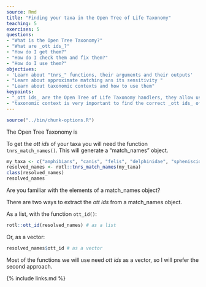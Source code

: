 ```yaml
---
source: Rmd
title: "Finding your taxa in the Open Tree of Life Taxonomy"
teaching: 5
exercises: 5
questions:
- "What is the Open Tree Taxonomy?"
- "What are _ott ids_?"
- "How do I get them?"
- "How do I check them and fix them?"
- "How do I use them?"
objectives:
- 'Learn about "tnrs_" functions, their arguments and their outputs'
- "Learn about approximate matching ans its sensitivity "
- "Learn about taxonomic contexts and how to use them"
keypoints:
- "_ott ids_ are the Open Tree of Life Taxonomy handlers, they allow us to interact with the Open Tree synthetic tree"
- "taxonomic context is very important to find the correct _ott ids_ of our taxa"
---
```

```r
source("../bin/chunk-options.R")
```

The Open Tree Taxonomy is


To get the _ott ids_ of your taxa you will need the function `tnrs_match_names()`. This will generate a "match_names" object.
```r
my_taxa <- c("amphibians", "canis", "felis", "delphinidae", "spheniscidae")
resolved_names <- rotl::tnrs_match_names(my_taxa)
class(resolved_names)
resolved_names
```

Are you familiar with the elements of a match_names object?


There are two ways to extract the _ott ids_ from a match_names object.

As a list, with the function `ott_id()`:

```r
rotl::ott_id(resolved_names) # as a list
```

Or, as a vector:

```r
resolved_names$ott_id # as a vector
```

Most of the functions we will use need _ott ids_ as a vector, so I will prefer the second approach.

{% include links.md %}
